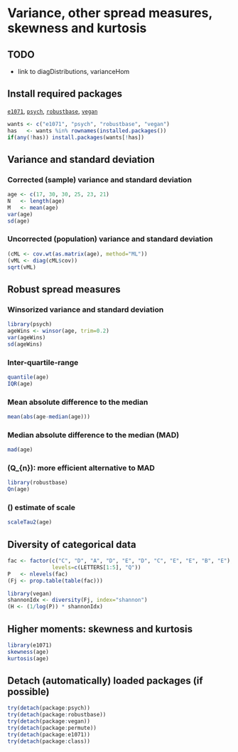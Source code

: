 Variance, other spread measures, skewness and kurtosis
=========================

TODO
-------------------------

 - link to diagDistributions, varianceHom

Install required packages
-------------------------

[`e1071`](http://cran.r-project.org/package=e1071), [`psych`](http://cran.r-project.org/package=psych), [`robustbase`](http://cran.r-project.org/package=robustbase), [`vegan`](http://cran.r-project.org/package=vegan)

```r
wants <- c("e1071", "psych", "robustbase", "vegan")
has   <- wants %in% rownames(installed.packages())
if(any(!has)) install.packages(wants[!has])
```

Variance and standard deviation
-------------------------

### Corrected (sample) variance and standard deviation

```r
age <- c(17, 30, 30, 25, 23, 21)
N   <- length(age)
M   <- mean(age)
var(age)
sd(age)
```

### Uncorrected (population) variance and standard deviation

```r
(cML <- cov.wt(as.matrix(age), method="ML"))
(vML <- diag(cML$cov))
sqrt(vML)
```

Robust spread measures
-------------------------

### Winsorized variance and standard deviation

```r
library(psych)
ageWins <- winsor(age, trim=0.2)
var(ageWins)
sd(ageWins)
```

### Inter-quartile-range

```r
quantile(age)
IQR(age)
```
### Mean absolute difference to the median

```r
mean(abs(age-median(age)))
```

### Median absolute difference to the median (MAD)

```r
mad(age)
```

### \(Q_{n}\): more efficient alternative to MAD

```r
library(robustbase)
Qn(age)
```

### \(\tau\) estimate of scale

```r
scaleTau2(age)
```

Diversity of categorical data
-------------------------

```r
fac <- factor(c("C", "D", "A", "D", "E", "D", "C", "E", "E", "B", "E"),
              levels=c(LETTERS[1:5], "Q"))
P   <- nlevels(fac)
(Fj <- prop.table(table(fac)))
```

```r
library(vegan)
shannonIdx <- diversity(Fj, index="shannon")
(H <- (1/log(P)) * shannonIdx)
```

Higher moments: skewness and kurtosis
-------------------------

```r
library(e1071)
skewness(age)
kurtosis(age)
```

Detach (automatically) loaded packages (if possible)
-------------------------

```r
try(detach(package:psych))
try(detach(package:robustbase))
try(detach(package:vegan))
try(detach(package:permute))
try(detach(package:e1071))
try(detach(package:class))
```
